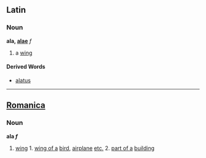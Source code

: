 ==Latin==
===Noun===
'''ala, [[Wiktionary Appendix:Latin first declension|alae]]''' ''f''

#a [[wing]]

====Derived Words====
*[[alatus]]
----

==[[Romanica]]==
===Noun===
<b>ala ''f''</b>
#[[wing]] 1. [[wing of a]] [[bird]], [[airplane]] [[etc.]] 2. [[part of a]] [[building]]